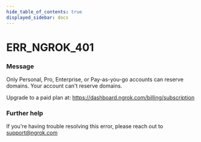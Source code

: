 ```yaml
---
hide_table_of_contents: true
displayed_sidebar: docs
---
```



# ERR_NGROK_401

### Message
Only Personal, Pro, Enterprise, or Pay-as-you-go accounts can reserve domains.
Your account can't reserve domains. 

Upgrade to a paid plan at: https://dashboard.ngrok.com/billing/subscription

<ErrorDetails error='err_ngrok_401' />


### Further help
If you're having trouble resolving this error, please reach out to [support@ngrok.com](mailto:support@ngrok.com?subject=Help%20with%20ERR_NGROK_401)

